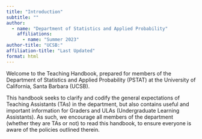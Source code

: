 ```yaml
---
title: "Introduction"
subtitle: ""
author:
  - name: "Department of Statistics and Applied Probability"
    affiliations:
      - name: "Summer 2023"
author-title: "UCSB:"
affiliation-title: "Last Updated"
format: html
---
```


Welcome to the Teaching Handbook, prepared for members of the Department of Statistics and Applied Probability (PSTAT) at the University of California, Santa Barbara (UCSB). 

This handbook seeks to clarify and codify the general expectations of Teaching Assistants (TAs) in the department, but also contains useful and important information for Graders and ULAs (Undergraduate Learning Assistants). As such, we encourage all members of the department (whether they are TAs or not) to read this handbook, to ensure everyone is aware of the policies outlined therein.


